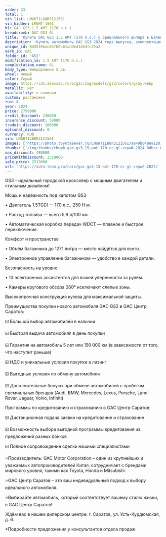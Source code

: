```yaml
---
order: 23
total: 1
vin_list: LMGHT1L88R3121561
vin_hidden: LMGHT-1561
h1: GAC GS3 1.5 AMT (170 л.с.)
breadcrumb: GAC GS3 GL
title: 'Купить GAC GS3 1.5 AMT (170 л.с.) у официального дилера в Балаково'
description: 'Купить автомобиль GAC GS3 2024 года выпуска, комплектация GL, цвет - Серый, двигатель - 1.5 AMT (170 л.с.) у официального дилера в г. Балаково. Стоимость данного автомобиля GAC GS3 – 2319000'
unique_id: 844535bac8bfb9ab1added1d4dfc39a2
mark_id: GAC
folder_id: 'GS3'
modification_id: 1.5 AMT (170 л.с.)
complectation_name: GL
body_type: Внедорожник 5 дв.
wheel: левый
color: Серый
image: https://cdn.alexsab.ru/b/gac/img/models/gs3/colors/gray.webp
metallic: нет
availability: в наличии
custom: растаможен
run: 4
year: 2024
price: 2799000
credit_discount: 230000
insurance_discount: 50000
tradein_discount: 200000
optional_discount: 0
currency: RUR
vin: LMGHT1L88R3121561
images: ['https://photo.toyotasever.ru/LMGHT1L88R3121561/aa49b048e91207719159bc7f7320dbcc.jpeg', 'https://photo.toyotasever.ru/LMGHT1L88R3121561/65ee5c1e503f1ea985b70ede8b74bb5e.jpeg', 'https://photo.toyotasever.ru/LMGHT1L88R3121561/af04cec8b61f90554ca38410fa8d596c.jpeg', 'https://photo.toyotasever.ru/LMGHT1L88R3121561/3961463197ed0d25a0b634065ffb3026.jpeg', 'https://photo.toyotasever.ru/LMGHT1L88R3121561/757fa6f4a11165881ba9102aab580cc4.jpeg', 'https://photo.toyotasever.ru/LMGHT1L88R3121561/8c76219508983eaaf734bf23fd176b6c.jpeg', 'https://photo.toyotasever.ru/LMGHT1L88R3121561/5148196d988ba16d6caa7e845ec9489c.jpeg', 'https://photo.toyotasever.ru/LMGHT1L88R3121561/48588eae28dbd21f40d1937765356107.jpeg', 'https://photo.toyotasever.ru/LMGHT1L88R3121561/6cbd3d5682560998f38769e7dbbc5784.jpeg', 'https://photo.toyotasever.ru/LMGHT1L88R3121561/514028221235a23345fcdf844a23fcb5.jpeg', 'https://photo.toyotasever.ru/LMGHT1L88R3121561/6b429627b8cc03e37046b988d380ade4.jpeg', 'https://photo.toyotasever.ru/LMGHT1L88R3121561/2c8af0b61da8b0eec89984bd437eea03.jpeg', 'https://photo.toyotasever.ru/LMGHT1L88R3121561/677d18e360a25661199e0f2fdf98c28c.jpeg', 'https://photo.toyotasever.ru/LMGHT1L88R3121561/d2fff5039eb2076f72eabee75977e6f6.jpeg', 'https://photo.toyotasever.ru/LMGHT1L88R3121561/8990c9d59b5315c7af08ab9174321733.jpeg', 'https://photo.toyotasever.ru/LMGHT1L88R3121561/560ba7d858090ab516c5b6e66a541214.jpeg', 'https://photo.toyotasever.ru/LMGHT1L88R3121561/34f7965c534fd9fa18f374e490f2c3ea.jpeg', 'https://photo.toyotasever.ru/LMGHT1L88R3121561/f475001d0f5625bcc996c7d3b25c8e96.jpeg', 'https://photo.toyotasever.ru/LMGHT1L88R3121561/25e243bfdc287822c628f05592c6213d.jpeg', 'https://photo.toyotasever.ru/LMGHT1L88R3121561/6ae0aa55d4cf5597ddd7eaa41c8aa931.jpeg', 'https://photo.toyotasever.ru/LMGHT1L88R3121561/ea061885bf07eaca11f7be856b24be0e.jpeg', 'https://photo.toyotasever.ru/LMGHT1L88R3121561/082e6fce3246653cc51744965d86ae17.jpeg', 'https://photo.toyotasever.ru/LMGHT1L88R3121561/69ebf95f65b6077f569989e45845a36b.jpeg', 'https://photo.toyotasever.ru/LMGHT1L88R3121561/043a72e817b54bbfb8ba2fd4af792da3.jpeg']
thumbs: ['/img/thumbs/thumb_gac-gs3-15-amt-170-лс-gl-серый-2024_0dbcc_0.webp', '/img/thumbs/thumb_gac-gs3-15-amt-170-лс-gl-серый-2024_4bb5e_1.webp', '/img/thumbs/thumb_gac-gs3-15-amt-170-лс-gl-серый-2024_d596c_2.webp', '/img/thumbs/thumb_gac-gs3-15-amt-170-лс-gl-серый-2024_b3026_3.webp', '/img/thumbs/thumb_gac-gs3-15-amt-170-лс-gl-серый-2024_80cc4_4.webp']
max_discount: 480000
priceWithDiscount: 2319000
sale_price: 2319000
url: 'https://auto-team.pro/cars/gac-gs3-15-amt-170-лс-gl-серый-2024/'
---
```

<p>
 GS3 - идеальный городской кроссовер с мощным двигателем и стильным дизайном!
</p>
<p>
</p>
<p>
 Мощь и надёжность под капотом GS3
</p>
<p>
</p>
<p>
 • Двигатель 1.5TGDI — 170 л.с., 250 Н·м.
</p>
<p>
 • Расход топлива — всего 5,9 л/100 км.
</p>
<p>
 • Автоматическая коробка передач WDCT — плавное и быстрое переключение.
</p>
<p>
</p>
<p>
 Комфорт и пространство
</p>
<p>
</p>
<p>
 • Объём багажника до 1271 литра — место найдётся для всего.
</p>
<p>
 • Электронное управление багажником — удобство в каждой детали.
</p>
<p>
</p>
<p>
 Безопасность на уровне
</p>
<p>
</p>
<p>
 • 10 электронных ассистентов для вашей уверенности за рулём.
</p>
<p>
 • Камеры кругового обзора 360° исключают слепые зоны.
</p>
<p>
 Высокопрочная конструкция кузова для максимальной защиты.
</p>
<p>
</p>
<p>
 Преимущества покупки нового автомобиля GAC GS3 в GАС Центр Саратов:
</p>
<p>
 ☑️ Большой выбор автомобилей в наличии
</p>
<p>
 ☑️ Быстрая выдача автомобиля в день покупки
</p>
<p>
 ☑️ Гарантия на автомобиль 5 лет или 150 000 км (в зависимости от того, что наступит раньше)
</p>
<p>
 ☑️ НДС и уникальные условия покупки в лизинг
</p>
<p>
 ☑️ Выгодные условия по обмену автомобиля
</p>
<p>
 ☑️ Дополнительные бонусы при обмене автомобилей с пробегом премиальных брендов (Audi, BMW, Mercedes, Lexus, Porsche, Land Rover, Jaguar, Volvo, Infiniti)
</p>
<p>
</p>
<p>
 Программы по кредитованию и страхованию в GАС Центр Саратов:
</p>
<p>
 ☑️ Дистанционная подача заявки на кредитование и страхование
</p>
<p>
 ☑️ Возможность выбора выгодной программы кредитования из предложений разных банков
</p>
<p>
 ☑️ Полное сопровождение сделки нашими специалистами
</p>
<p>
</p>
<p>
 ⭐️Производитель: GAC Motor Corporation – один из крупнейших и уважаемых автопроизводителей Китая, сотрудничает с брендами мирового уровня, такими как Toyota, Honda и Mitsubishi.
</p>
<p>
 ⭐️GАС Центр Саратов – это ваш индивидуальный подход к выбору идеального автомобиля.
</p>
<p>
 ⭐️Выбирайте автомобиль, который соответствует вашему стилю жизни, в GАС Центр Саратов!
</p>
<p>
</p>
<p>
 Ждём вас в нашем дилерском центре: г. Саратов, ул. Усть-Курдюмская, д. 6.
</p>
<p>
</p>
<p>
 *Подробности предложения у консультантов отдела продаж
</p>
